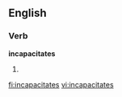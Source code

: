 
==English==

===Verb===
'''incapacitates'''

# {{third-person singular of|[[incapacitate]]}}

[[fi:incapacitates]]
[[vi:incapacitates]]